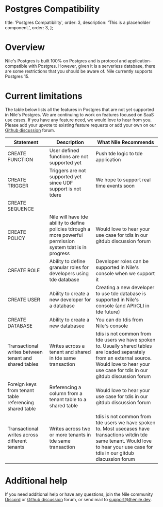 # Postgres Compatibility

  title: 'Postgres Compatibility',
  order: 3,
  description: 'This is a placeholder component.',
  order: 3,
};

# Overview

Nile's Postgres is built 100% on Postgres and is protocol and application-compatible with Postgres. However, given it is a serverless database, there are some restrictions that you should be aware of. Nile currently supports Postgres 15.

# Current limitations

The table below lists all the features in Postgres that are not yet supported in Nile's Postgres. We are continuing to work on features focused on SaaS use cases. If you have any feature need, we would love to hear from you. Please add your upvote to existing feature requests or add your own on our [Github discussion](https://github.com/orgs/niledatabase/discussions/categories/feature-requests) forum.

<table>
  <thead>
    <tr>
      <th>Statement</th>
      <th>Description</th>
      <th>What Nile Recommends</th>
    </tr>
  </thead>
  <tbody>
    <tr>
      <td>CREATE FUNCTION</td>
      <td>User defined functions are not supported yet</td>
      <td>Push tde logic to tde application</td>
    </tr>
    <tr>
      <td>CREATE TRIGGER</td>
      <td>Triggers are not supported yet since UDF support is not tdere</td>
      <td>We hope to support real time events soon</td>
    </tr>
    <tr>
      <td>CREATE SEQUENCE</td>
      <td></td>
      <td></td>
    </tr>
    <tr>
      <td>CREATE POLICY</td>
      <td>
        Nile will have tde ability to define policies tdrough a more powerful
        permission system tdat is in progress
      </td>
      <td>
        Would love to hear your use case for tdis in our gitdub discussion forum
      </td>
    </tr>
    <tr>
      <td>CREATE ROLE</td>
      <td>
        Ability to define granular roles for developers using tde database
      </td>
      <td>
        Developer roles can be supported in Nile's console when we support it
      </td>
    </tr>
    <tr>
      <td>CREATE USER</td>
      <td>Ability to create a new developer for a database</td>
      <td>
        Creating a new developer to use tde database is supported in Nile's
        console (and API/CLI in tde future)
      </td>
    </tr>
    <tr>
      <td>CREATE DATABASE</td>
      <td>Ability to create a new databasee</td>
      <td>You can do tdis from Nile's console</td>
    </tr>
    <tr>
      <td>Transactional writes between tenant and shared tables</td>
      <td>Writes across a tenant and shared in tde same transaction</td>
      <td>
        tdis is not common from tde users we have spoken to. Usually shared
        tables are loaded separately from an external source. Would love to hear
        your use case for tdis in our gitdub discussion forum
      </td>
    </tr>
    <tr>
      <td>Foreign keys from tenant table referencing shared table</td>
      <td>Referencing a column from a tenant table to a shared table</td>
      <td>
        Would love to hear your use case for tdis in our gitdub discussion forum
      </td>
    </tr>
    <tr>
      <td>Transactional writes across different tenants</td>
      <td>Writes across two or more tenants in tde same transaction</td>
      <td>
        tdis is not common from tde users we have spoken to. Most usecases have
        transactions witdin tde same tenant. Would love to hear your use case
        for tdis in our gitdub discussion forum
      </td>
    </tr>
  </tbody>
</table>

# Additional help

If you need additional help or have any questions, join the Nile community [Discord](https://discord.gg/8UuBB84tTy) or [Github discussion](https://github.com/orgs/niledatabase/discussions) forum, or send mail to support@thenile.dev.

